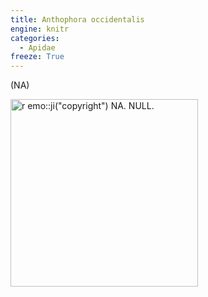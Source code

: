 ```yaml
---
title: Anthophora occidentalis
engine: knitr
categories:
  - Apidae
freeze: True
---
```

(NA)

[![`r emo::ji("copyright")` NA. NULL.](/files/no_bee.png){height=300}](NA)
